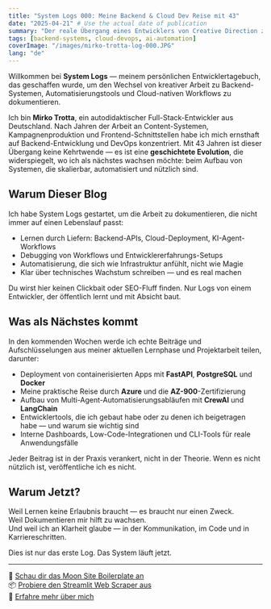 ```yaml
---
title: "System Logs 000: Meine Backend & Cloud Dev Reise mit 43"
date: "2025-04-21" # Use the actual date of publication
summary: "Der reale Übergang eines Entwicklers von Creative Direction zu Backend-Systemen, Automatisierung und Cloud-Workflows — öffentliches Lernen mit 43 mit FastAPI, Azure, Docker und CrewAI."
tags: [backend-systems, cloud-devops, ai-automation]
coverImage: "/images/mirko-trotta-log-000.JPG"
lang: "de"
---
```


Willkommen bei **System Logs** — meinem persönlichen Entwicklertagebuch, das geschaffen wurde, um den Wechsel von kreativer Arbeit zu Backend-Systemen, Automatisierungstools und Cloud-nativen Workflows zu dokumentieren.

Ich bin **Mirko Trotta**, ein autodidaktischer Full-Stack-Entwickler aus Deutschland. Nach Jahren der Arbeit an Content-Systemen, Kampagnenproduktion und Frontend-Schnittstellen habe ich mich ernsthaft auf Backend-Entwicklung und DevOps konzentriert. Mit 43 Jahren ist dieser Übergang keine Kehrtwende — es ist eine **geschichtete Evolution**, die widerspiegelt, wo ich als nächstes wachsen möchte: beim Aufbau von Systemen, die skalierbar, automatisiert und nützlich sind.

## Warum Dieser Blog

Ich habe System Logs gestartet, um die Arbeit zu dokumentieren, die nicht immer auf einen Lebenslauf passt:

- Lernen durch Liefern: Backend-APIs, Cloud-Deployment, KI-Agent-Workflows  
- Debugging von Workflows und Entwicklererfahrungs-Setups  
- Automatisierung, die sich wie Infrastruktur anfühlt, nicht wie Magie  
- Klar über technisches Wachstum schreiben — und es real machen

Du wirst hier keinen Clickbait oder SEO-Fluff finden. Nur Logs von einem Entwickler, der öffentlich lernt und mit Absicht baut.

## Was als Nächstes kommt

In den kommenden Wochen werde ich echte Beiträge und Aufschlüsselungen aus meiner aktuellen Lernphase und Projektarbeit teilen, darunter:

- Deployment von containerisierten Apps mit **FastAPI**, **PostgreSQL** und **Docker**
- Meine praktische Reise durch **Azure** und die **AZ-900**-Zertifizierung
- Aufbau von Multi-Agent-Automatisierungsabläufen mit **CrewAI** und **LangChain**
- Entwicklertools, die ich gebaut habe oder zu denen ich beigetragen habe — und warum sie wichtig sind
- Interne Dashboards, Low-Code-Integrationen und CLI-Tools für reale Anwendungsfälle

Jeder Beitrag ist in der Praxis verankert, nicht in der Theorie. Wenn es nicht nützlich ist, veröffentliche ich es nicht.

## Warum Jetzt?

Weil Lernen keine Erlaubnis braucht — es braucht nur einen Zweck.  
Weil Dokumentieren mir hilft zu wachsen.  
Und weil ich an Klarheit glaube — in der Kommunikation, im Code und in Karriereschritten.

Dies ist nur das erste Log. Das System läuft jetzt.

---

🚀 [Schau dir das Moon Site Boilerplate an](https://github.com/mirkotrotta/moon-site)  
📦 [Probiere den Streamlit Web Scraper aus](https://github.com/mirkotrotta/streamlit_web_scraper)  
🧠 [Erfahre mehr über mich](https://www.mirkotrotta.com/about) 